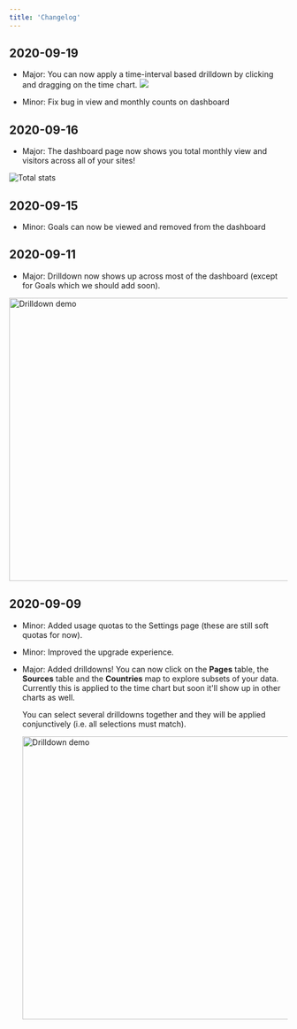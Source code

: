 ```yaml
---
title: 'Changelog'
---
```


## 2020-09-19
- Major: You can now apply a time-interval based drilldown by clicking and dragging on the time chart.
![](/time-interval-drilldown.gif)

- Minor: Fix bug in view and monthly counts on dashboard

## 2020-09-16
- Major: The dashboard page now shows you total monthly view and visitors across all of your sites!

![Total stats](/total_stats.png)


## 2020-09-15
- Minor: Goals can now be viewed and removed from the dashboard

## 2020-09-11
- Major: Drilldown now shows up across most of the dashboard (except for Goals which we should add soon).

<img src="/drilldown2.gif" alt="Drilldown demo" style="width: 512px; "/>


## 2020-09-09

- Minor: Added usage quotas to the Settings page (these are still soft quotas for now).

- Minor: Improved the upgrade experience.

- Major: Added drilldowns! You can now click on the **Pages** table, the **Sources** table and the  **Countries** map to explore subsets of your data. Currently this is applied to the time chart but soon it'll show up in other charts as well. 

  You can select several drilldowns together and they will be applied conjunctively (i.e. all selections must match).

  <img src="/drilldown.gif" alt="Drilldown demo" style="width: 512px; "/>



